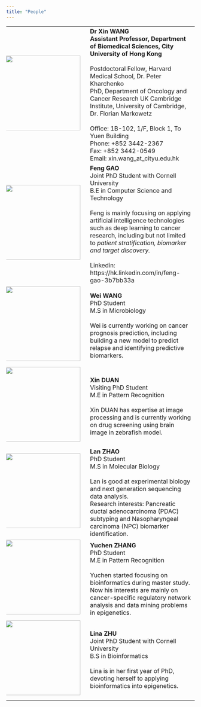 ```yaml
---
title: "People"
---
```


| | |
|:----------------|:---------------------------------|
|<img style="margin:0 10px 10px -10px" src="images/xw.jpg" width="200px"/>|**Dr Xin WANG**<br>**Assistant Professor, Department of Biomedical Sciences, City University of Hong Kong**<br>\
Postdoctoral Fellow, Harvard Medical School, Dr. Peter Kharchenko<br>PhD, Department of Oncology and Cancer Research UK Cambridge Institute, University of Cambridge, Dr. Florian Markowetz<br><br>Office:	1B-102, 1/F, Block 1, To Yuen Building<br>Phone:	+852 3442-2367<br>Fax:	+852 3442-0549<br>Email: xin.wang_at_cityu.edu.hk|
|<img style="margin:0px 10px 10px -10px" src="images/gf.jpg" width="200px"/>|**Feng GAO**<br>Joint PhD Student with Cornell University<br>B.E in Computer Science and Technology<br><br>Feng is mainly focusing on  applying artificial intelligence technologies such as deep learning to cancer research, including but not limited to *patient stratification, biomarker and target discovery.*<br><br>Linkedin: https://hk.linkedin.com/in/feng-gao-3b7bb33a|
|<img style="margin:0px 10px 10px -10px" src="images/wei.jpg" width="200px"/>|**Wei WANG**<br>PhD Student<br>M.S in Microbiology<br><br>Wei is currently working on cancer prognosis prediction, including building a new model to predict relapse and identifying predictive biomarkers.|
|<img style="margin:0px 10px 10px -10px" src="images/dx.jpg" width="200px"/>|**Xin DUAN**<br>Visiting PhD Student<br>M.E in Pattern Recognition<br><br>Xin DUAN has expertise at image processing and is currently working on drug screening using brain image in zebrafish model.|
|<img style="margin:0 10px 10px -10px" src="images/lan.jpg" width="200px"/>|**Lan ZHAO**<br>PhD Student<br>M.S in Molecular Biology<br><br>Lan is good at experimental biology and next generation sequencing data analysis.<br>Research interests: Pancreatic ductal adenocarcinoma (PDAC) subtyping and Nasopharyngeal carcinoma (NPC) biomarker identification.|
|<img style="margin:0 10px 10px -10px" src="images/yuchen.png" width="200px"/>|**Yuchen ZHANG** <br>PhD Student<br>M.E in Pattern Recognition<br><br>Yuchen started focusing on bioinformatics during master study. Now his interests are mainly on cancer-specific regulatory network analysis and data mining problems in epigenetics.|
|<img style="margin:0px 10px 10px -10px" src="images/lina.jpg" width="200px"/> |**Lina ZHU**<br>Joint PhD Student with Cornell University<br>B.S in Bioinformatics<br><br>Lina is in her first year of PhD, devoting herself to applying bioinformatics into epigenetics.|


